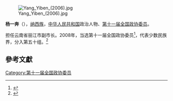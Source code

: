 [[File:Yang_Yiben_(2006).jpg|thumb]]

'''杨一奔'''（{{bd|1958年||}}），[[纳西族|纳西族]]，[[中华人民共和国|中华人民共和国]]政治人物、[[第十一届全国政协委员|第十一届全国政协委员]]。

担任云南省丽江市副市长。2008年，当选第十一届全国政协委员<ref>{{cite news|title=第十一届全国政协委员名单|url=http://www.indaa.com.cn/zt/2009qglh/zxzs/200903/t20090303_127573.html|accessdate=2013-04-09|newspaper=新华社北京1月25日电 中国人民政治协商会议第十一届全国委员会委员名单(共2237人，2008年1月25日政协第十届全国委员会常务委员会第二十次会议通过)|date=2008年1月25日|deadurl=yes|archiveurl=https://web.archive.org/web/20130928014403/http://www.indaa.com.cn/zt/2009qglh/zxzs/200903/t20090303_127573.html|archivedate=2013年9月28日|df=}}</ref>，代表少数民族界，分入第五十组。<ref>{{cite news|title=全国政协信息-杨一奔|url=http://www.cppcc.gov.cn/CMS/wylibary/showJcwyxtInfoWylibary.action?tabJcwyxt.guid=11W0017440&wytype=wjwy|accessdate=2013-04-11|newspaper=全国政协委员会|archive-date=2019-09-04|archive-url=https://web.archive.org/web/20190904000251/http://www.cppcc.gov.cn/CMS/wylibary/showJcwyxtInfoWylibary.action?tabJcwyxt.guid=11W0017440&wytype=wjwy|dead-url=no}}</ref>

==參考文獻==
{{reflist}}
{{中国政治人物小作品}}

[[Category:第十一届全国政协委员|Category:第十一届全国政协委员]]